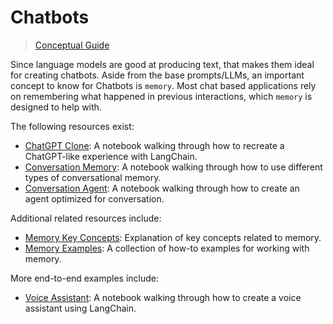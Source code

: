 # Chatbots

> [Conceptual Guide](https://docs.langchain.com/docs/use-cases/chatbots)


Since language models are good at producing text, that makes them ideal for creating chatbots.
Aside from the base prompts/LLMs, an important concept to know for Chatbots is `memory`.
Most chat based applications rely on remembering what happened in previous interactions, which `memory` is designed to help with.

The following resources exist:
- [ChatGPT Clone](../modules/agents/agents/how_to/chatgpt_clone.html): A notebook walking through how to recreate a ChatGPT-like experience with LangChain.
- [Conversation Memory](../modules/memory.html): A notebook walking through how to use different types of conversational memory.
- [Conversation Agent](../modules/agents/agents/examples/conversational_agent.html): A notebook walking through how to create an agent optimized for conversation.


Additional related resources include:
- [Memory Key Concepts](../modules/memory.html): Explanation of key concepts related to memory.
- [Memory Examples](../modules/memory/how_to_guides.html): A collection of how-to examples for working with memory.

More end-to-end examples include:
- [Voice Assistant](chatbots/voice_assistant.html): A notebook walking through how to create a voice assistant using LangChain.
